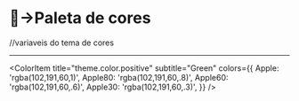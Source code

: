 
<Meta title='intro/Paleta de cores'/>

# 🤡→Paleta de cores
  //variaveis do tema de cores
  
  
  
_________
<ColorPalette>
  <ColorItem
    title="--background"
    subtitle="Cor do fundo"
    colors={{ background: '#545'}} 
  />
  <ColorItem 
    title="--primary" 
    subtitle="Coral" 
    colors={{ WildWatermelon: '#62A9A5' }} 
  />
  <ColorItem 
    title="--secondary" 
    subtitle="Ocean" 
    colors={{ DodgerBlue: '#F47C1A' }} 
  />
  <ColorItem 
    title="--basic-color" 
    subtitle="Ocean" 
    colors={{ DodgerBlue: '#4B0082' }} 
  />

  <ColorItem
    title="theme.color.positive"
    subtitle="Green"
    colors={{
      Apple: 'rgba(102,191,60,1)',
      Apple80: 'rgba(102,191,60,.8)',
      Apple60: 'rgba(102,191,60,.6)',
      Apple30: 'rgba(102,191,60,.3)',
    }}
  />
</ColorPalette>
